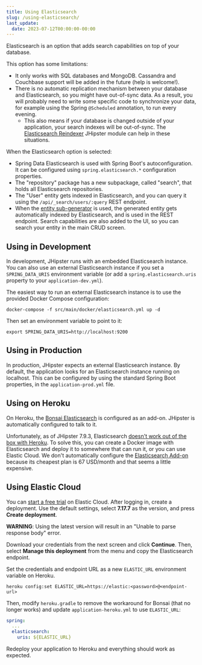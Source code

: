 ```yaml
---
title: Using Elasticsearch
slug: /using-elasticsearch/
last_update:
  date: 2023-07-12T00:00:00-00:00
---
```


Elasticsearch is an option that adds search capabilities on top of your database.

This option has some limitations:

* It only works with SQL databases and MongoDB. Cassandra and Couchbase support will be added in the future (help is welcome!).
* There is no automatic replication mechanism between your database and Elasticsearch, so you might have out-of-sync data. As a result, you will probably need to write some specific code to synchronize your data, for example using the Spring `@Scheduled` annotation, to run every evening.
  * This also means if your database is changed outside of your application, your search indexes will be out-of-sync. The [Elasticsearch Reindexer](https://www.jhipster.tech/modules/marketplace/#/details/generator-jhipster-elasticsearch-reindexer) JHipster module can help in these situations.

When the Elasticsearch option is selected:

* Spring Data Elasticsearch is used with Spring Boot's autoconfiguration. It can be configured using `spring.elasticsearch.*` configuration properties.
* The "repository" package has a new subpackage, called "search", that holds all Elasticsearch repositories.
* The "User" entity gets indexed in Elasticsearch, and you can query it using the `/api/_search/users/:query` REST endpoint.
* When the [entity sub-generator](/creating-an-entity) is used, the generated entity gets automatically indexed by Elasticsearch, and is used in the REST endpoint. Search capabilities are also added to the UI, so you can search your entity in the main CRUD screen.


## Using in Development

In development, JHipster runs with an embedded Elasticsearch instance. You can also use an external Elasticsearch instance if you set a `SPRING_DATA_URIS` environment variable (or add a `spring.elasticsearch.uris` property to your `application-dev.yml`).

The easiest way to run an external Elasticsearch instance is to use the provided Docker Compose configuration:

```shell
docker-compose -f src/main/docker/elasticsearch.yml up -d
```

Then set an environment variable to point to it:

```shell
export SPRING_DATA_URIS=http://localhost:9200
```

## Using in Production

In production, JHipster expects an external Elasticsearch instance. By default, the application looks for an Elasticsearch instance running on localhost. This can be configured by using the standard Spring Boot properties, in the `application-prod.yml` file.


## Using on Heroku

On Heroku, the [Bonsai Elasticsearch](https://elements.heroku.com/addons/bonsai) is configured as an add-on. JHipster is automatically configured to talk to it. 

Unfortunately, as of JHipster 7.9.3, Elasticsearch [doesn't work out of the box with Heroku](https://github.com/jhipster/generator-jhipster/issues/20315). To solve this, you can create a Docker image with Elasticsearch and deploy it to somewhere that can run it, or you can use Elastic Cloud. We don't automatically configure the [Elasticsearch Add-on](https://elements.heroku.com/addons/foundelasticsearch) because its cheapest plan is 67 USD/month and that seems a little expensive.


## Using Elastic Cloud

You can [start a free trial](https://cloud.elastic.co/registration) on Elastic Cloud. After logging in, create a deployment. Use the default settings, select **7.17.7** as the version, and press **Create deployment**.

**WARNING**: Using the latest version will result in an "Unable to parse response body" error.

Download your credentials from the next screen and click **Continue**. Then, select **Manage this deployment** from the menu and copy the Elasticsearch endpoint. 

Set the credentials and endpoint URL as a new `ELASTIC_URL` environment variable on Heroku.

```shell
heroku config:set ELASTIC_URL=https://elastic:<password>@<endpoint-url>
```

Then, modify `heroku.gradle` to remove the workaround for Bonsai (that no longer works) and update `application-heroku.yml` to use `ELASTIC_URL`:

```yaml
spring:
  ...
  elasticsearch:
    uris: ${ELASTIC_URL}
```

Redeploy your application to Heroku and everything should work as expected.
